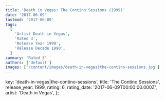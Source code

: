 ```yaml
---
title: 'Death in Vegas: The Contino Sessions (1999)'
date: '2017-06-09'
lastmod: '2017-06-09'
tags:
  [
    'Artist Death in Vegas',
    'Rated 3',
    'Release Year 1999',
    'Release Decade 1990',
  ]
summary: 'Rated 3'
authors: ['default']
images: ['/content/images/death-in-vegas|the-contino-sessions.jpg']
---
```


  key: 'death-in-vegas|the-contino-sessions',
  title: 'The Contino Sessions',
  release_year: 1999,
  rating: 6,
  rating_date: '2017-06-09T00:00:00.000Z',
  artist: 'Death in Vegas',
};

<MusicRating data={data} />
